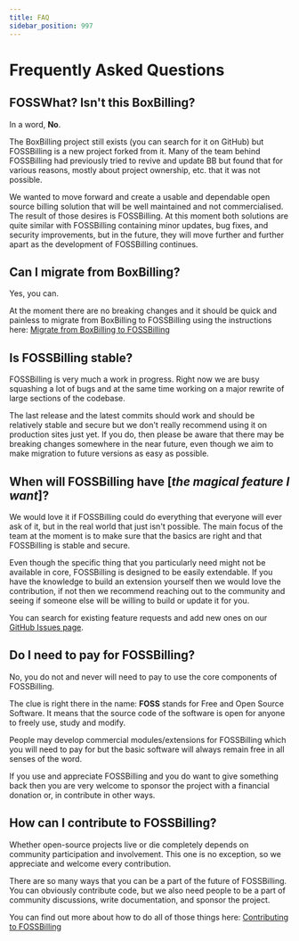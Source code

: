 ```yaml
---
title: FAQ
sidebar_position: 997
---
```


# Frequently Asked Questions

## FOSSWhat? Isn't this BoxBilling?

In a word, **No**. 

The BoxBilling project still exists (you can search for it on GitHub) but FOSSBilling is a new project forked from it. Many of the team behind FOSSBilling had previously tried to revive and update BB but found that for various reasons, mostly about project ownership, etc. that it was not possible.

We wanted to move forward and create a usable and dependable open source billing solution that will be well maintained and not commercialised. The result of those desires is FOSSBilling. At this moment both solutions are quite similar with FOSSBilling containing minor updates, bug fixes, and security improvements, but in the future, they will move further and further apart as the development of FOSSBilling continues.

## Can I migrate from BoxBilling?

Yes, you can. 

At the moment there are no breaking changes and it should be quick and painless to migrate from BoxBilling to FOSSBilling using the instructions here: [Migrate from BoxBilling to FOSSBilling](https://docs.fossbilling.org/getting-started/migrate-from-boxbilling)

## Is FOSSBilling stable?

FOSSBilling is very much a work in progress. Right now we are busy squashing a lot of bugs and at the same time working on a major rewrite of large sections of the codebase. 

The last release and the latest commits should work and should be relatively stable and secure but we don't really recommend using it on production sites just yet. If you do, then please be aware that there may be breaking changes somewhere in the near future, even though we aim to make migration to future versions as easy as possible.

## When will FOSSBilling have [_the magical feature I want_]?

We would love it if FOSSBilling could do everything that everyone will ever ask of it, but in the real world that just isn't possible. The main focus of the team at the moment is to make sure that the basics are right and that FOSSBilling is stable and secure.

Even though the specific thing that you particularly need might not be available in core, FOSSBilling is designed to be easily extendable. If you have the knowledge to build an extension yourself then we would love the contribution, if not then we recommend reaching out to the community and seeing if someone else will be willing to build or update it for you.

You can search for existing feature requests and add new ones on our [GitHub Issues page](https://github.com/FOSSBilling/FOSSBilling/issues).

## Do I need to pay for FOSSBilling?

No, you do not and never will need to pay to use the core components of FOSSBilling. 

The clue is right there in the name: **FOSS** stands for Free and Open Source Software. It means that the source code of the software is open for anyone to freely use, study and modify. 

People may develop commercial modules/extensions for FOSSBilling which you will need to pay for but the basic software will always remain free in all senses of the word.

If you use and appreciate FOSSBilling and you do want to give something back then you are very welcome to sponsor the project with a financial donation or, in contribute in other ways.

## How can I contribute to FOSSBilling? 

Whether open-source projects live or die completely depends on community participation and involvement. This one is no exception, so we appreciate and welcome every contribution.

There are so many ways that you can be a part of the future of FOSSBilling. You can obviously contribute code, but we also need people to be a part of community discussions, write documentation, and sponsor the project.

You can find out more about how to do all of those things here: [Contributing to FOSSBilling](https://github.com/FOSSBilling/FOSSBilling/blob/main/CONTRIBUTING.md)
